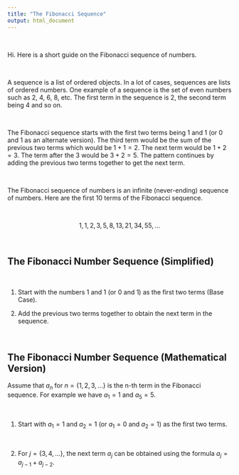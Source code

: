 ```yaml
---
title: "The Fibonacci Sequence"
output: html_document
---
```


&nbsp;

Hi. Here is a short guide on the Fibonacci sequence of numbers.

&nbsp;

A sequence is a list of ordered objects. In a lot of cases, sequences are lists of ordered numbers. One example of a sequence is the set of even numbers such as 2, 4, 6, 8, etc. The first term in the sequence is 2, the second term being 4 and so on.

&nbsp;

The Fibonacci sequence starts with the first two terms being 1 and 1 (or 0 and 1 as an alternate version). The third term would be the sum of the previous two terms which would be $1 + 1 = 2$. The next term would be $1 + 2 = 3$. The term after the 3 would be $3 + 2 = 5$. The pattern continues by adding the previous two terms together to get the next term.

&nbsp;

The Fibonacci sequence of numbers is an infinite (never-ending) sequence of numbers. Here are the first 10 terms of the Fibonacci sequence.

&nbsp;

$$1, 1, 2, 3, 5, 8, 13, 21, 34, 55, ...$$

&nbsp;



## The Fibonacci Number Sequence (Simplified)

&nbsp;

1) Start with the numbers 1 and 1 (or 0 and 1) as the first two terms (Base Case).

2) Add the previous two terms together to obtain the next term in the sequence.

&nbsp;



## The Fibonacci Number Sequence (Mathematical Version)

Assume that $a_{n}$ for $n = \{1, 2, 3, ...\}$ is the n-th term in the Fibonacci sequence. For example we have $a_{1} = 1$ and $a_{5} = 5$.

&nbsp;

1) Start with $a_{1} = 1$ and $a_{2} = 1$ (or $a_{1} = 0$ and $a_{2} = 1$) as the first two terms.

&nbsp;

2) For $j = \{3, 4, ...\}$, the next term $a_{j}$ can be obtained using the formula $a_{j} = a_{j - 1} + a_{j - 2}$.
